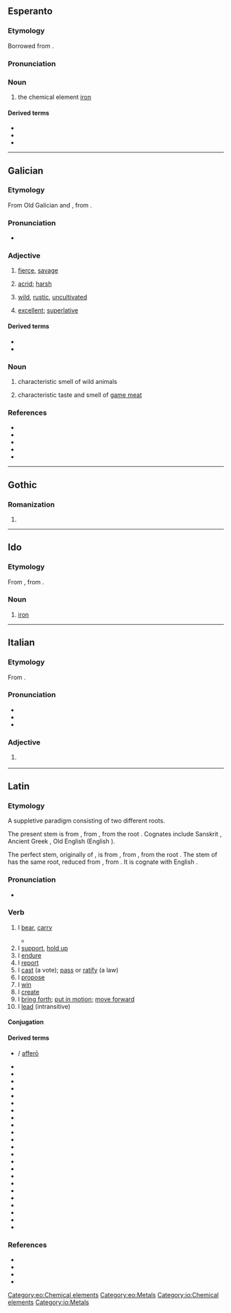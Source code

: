 {{also|Fero}}
==Esperanto==
{{wikipedia|lang=eo}}

===Etymology===
Borrowed from {{bor|eo|la|ferrum}}.

===Pronunciation===
{{eo-IPA|a=Eo-fero.ogg}}

===Noun===
{{eo-head|-}}

# the chemical element [[iron]]

====Derived terms====
* {{l|eo|ferometeorito|gloss=iron meteor}}
* {{l|eo|ferŝtono|gloss=iron ore}}
* {{l|eo|fervojo|gloss=railway}}

{{eo BRO|4}}

[[Category:eo:Chemical elements]]
[[Category:eo:Metals]]

----

==Galician==

===Etymology===
From Old Galician and {{inh|gl|roa-opt|fero}}, from {{inh|gl|la|ferus|t=wild, uncultivated}}.

===Pronunciation===
* {{IPA|/ˈfɛɾo̝/|lang=gl}}

===Adjective===
{{gl-adj|m|f=fera}}

# [[fierce]], [[savage]]
#: {{syn|gl|bravo}}
# [[acrid]]; [[harsh]]
#: {{syn|gl|agre|bravo}}
# [[wild]], [[rustic]], [[uncultivated]]
#: {{syn|gl|agreste}}
# [[excellent]]; [[superlative]]

====Derived terms====
* {{l|gl|Monfero}}
* {{l|gl|porco fero}}

===Noun===
{{gl-noun|m}}

# characteristic smell of wild animals
#: {{syn|gl|bravío|bravún|ferún}}
# characteristic taste and smell of [[game meat]]
#: {{syn|gl|bravío|bravún|ferún}}

===References===
* {{R:DDGM}}
* {{R:gl:CX}}
* {{R:DDLG}}
* {{R:TILG}}
* {{R:TLPGP}}
<references/>

----

==Gothic==

===Romanization===
{{got-rom|head=fērō}}

# {{romanization of|got|𐍆𐌴𐍂𐍉}}

----

==Ido==

===Etymology===
From {{etyl|eo|io}} {{m|eo|fero}}, from {{etyl|la|io}} {{m|la|ferrum}}.

===Noun===
{{io-noun|-}}

# [[iron]]

[[Category:io:Chemical elements]]
[[Category:io:Metals]]

----

==Italian==

===Etymology===
From {{inh|it|la|ferum}}.

===Pronunciation===
* {{IPA|/ˈfɛ.ro/|[ˈfɛːr̺o]|lang=it}}
* {{rhymes|ɛro|lang=it}}
* {{hyphenation|fè|ro|lang=it}}

===Adjective===
{{it-adj|fer}}

# {{lb|it|poetic}} {{archaic form of|fiero|lang=it}}

----

==Latin==

===Etymology===
{{PIE root|la|bʰer|telh₂}}
A suppletive paradigm consisting of two different roots.

The present stem is from {{inh|la|itc-pro|*ferō}}, from {{inh|la|ine-pro|*bʰéreti||to bear, carry}}, from the root {{m|ine-pro|*bʰer-}}. Cognates include Sanskrit {{m|sa|भरति|tr=bhárati}}, Ancient Greek {{m|grc|φέρω}}, Old English {{m|ang|beran}} (English {{m|en|bear}}).

The perfect stem, originally of {{m|la|tollō}}, is from {{inh|la|itc-pro||*tetolai}}, from {{inh|la|ine-pro|*tetólh₂e||to be holding up}}, from the root {{m|ine-pro|*telh₂-}}. The stem of {{m|la|lātus}} has the same root, reduced from {{inh|la|itc-pro|*tlātos}}, from {{inh|la|ine-pro|*tl̥h₂tós}}. It is cognate with English {{m|en|thole||to endure}}.

===Pronunciation===
* {{la-IPA|ferō}}

===Verb===
{{la-verb|ferō|ferre|tulī|perf2=tetulī|lātum|conj=3|pattern=irreg}}

# I [[bear]], [[carry]]
#: {{syn|la|gerō|portō|vehō}}
#* {{Q|la|Jerome|Vulgate|Genesis|1|2|quote=terra autem erat inanis et vacua et tenebrae super faciem abyssi et spiritus Dei '''ferebatur''' super aquas|trans=And the earth was void and empty, and darkness was upon the face of the deep; and the spirit of God '''moved''' over the waters.}}
# I [[support]], [[hold up]]
# I [[endure]]
# I [[report]]
# I [[cast]] (a vote); [[pass]] or [[ratify]] (a law)
# I [[propose]]
# I [[win]]
# I [[create]]
# I [[bring forth]]; [[put in motion]]; [[move forward]]
# I [[lead]] (intransitive)

====Conjugation====
{{la-conj-irreg|fero}}

====Derived terms====
{{col-top|4}}
* {{l|la|adferō}} / [[affero|afferō]]
* {{l|la|auferō}}
* {{l|la|circumferō}}
* {{l|la|cōnferō}}
* {{l|la|dēferō}}
* {{l|la|differō}}
* {{l|la|efferō}}
* {{l|la|-fer}}
* {{l|la|ferculum}}
* {{l|la|fertilis}}
* {{l|la|fertus}}
* {{l|la|īnferō}}
* {{l|la|interferō}}
* {{l|la|intrōferō}}
* {{l|la|lātiō}}
* {{l|la|offerō}}
* {{l|la|perferō}}
* {{l|la|postferō}}
* {{l|la|praeferō}}
* {{l|la|praeterferor}}
* {{l|la|prōferō}}
* {{l|la|referō}}
* {{l|la|sufferō}}
* {{l|la|trānsferō}}
{{col-bottom}}

===References===
* {{R:L&S}}
* {{R:Elementary Lewis}}
* {{R:Gaffiot}}
* {{R:M&A}}